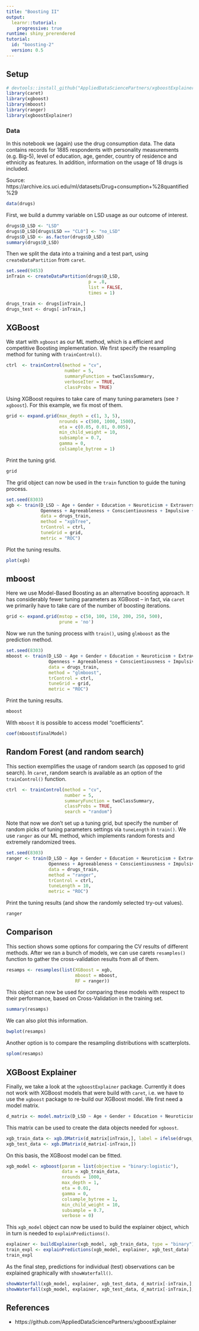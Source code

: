```yaml
---
title: "Boosting II"
output: 
  learnr::tutorial:
    progressive: true
runtime: shiny_prerendered
tutorial:
  id: "boosting-2"
  version: 0.5
---
```


## Setup

```r
# devtools::install_github("AppliedDataSciencePartners/xgboostExplainer")
library(caret)
library(xgboost)
library(mboost)
library(ranger)
library(xgboostExplainer)
```

### Data

In this notebook we (again) use the drug consumption data. The data contains records for 1885 respondents with personality measurements (e.g. Big-5), level of education, age, gender, country of residence and ethnicity as features. In addition, information on the usage of 18 drugs is included. 

Source: https://archive.ics.uci.edu/ml/datasets/Drug+consumption+%28quantified%29

```r
data(drugs)
```

First, we build a dummy variable on LSD usage as our outcome of interest.

```r
drugs$D_LSD <- "LSD"
drugs$D_LSD[drugs$LSD == "CL0"] <- "no_LSD"
drugs$D_LSD <- as.factor(drugs$D_LSD)
summary(drugs$D_LSD)
```

Then we split the data into a training and a test part, using `createDataPartition` from `caret`.

```r
set.seed(9453)
inTrain <- createDataPartition(drugs$D_LSD, 
                               p = .8, 
                               list = FALSE, 
                               times = 1)

drugs_train <- drugs[inTrain,]
drugs_test <- drugs[-inTrain,]
```

## XGBoost

We start with `xgboost` as our ML method, which is a efficient and competitive Boosting implementation. We first specify the resampling method for tuning with `trainControl()`.

```r
ctrl  <- trainControl(method = "cv",
                      number = 5,
                      summaryFunction = twoClassSummary,
                      verboseIter = TRUE,
                      classProbs = TRUE)
```

Using XGBoost requires to take care of many tuning parameters (see `?xgboost`). For this example, we fix most of them. 

```r
grid <- expand.grid(max_depth = c(1, 3, 5),
                    nrounds = c(500, 1000, 1500),
                    eta = c(0.05, 0.01, 0.005),
                    min_child_weight = 10,
                    subsample = 0.7,
                    gamma = 0,
                    colsample_bytree = 1)
```

Print the tuning grid.

```r
grid
```

The grid object can now be used in the `train` function to guide the tuning process.

```r
set.seed(8303)
xgb <- train(D_LSD ~ Age + Gender + Education + Neuroticism + Extraversion +
             Openness + Agreeableness + Conscientiousness + Impulsive + SS,
             data = drugs_train,
             method = "xgbTree",
             trControl = ctrl,
             tuneGrid = grid,
             metric = "ROC")
```

Plot the tuning results. 

```r
plot(xgb)
```

## mboost

Here we use Model-Based Boosting as an alternative boosting approach. It has considerably fewer tuning parameters as XGBoost -- in fact, via `caret` we primarily have to take care of the number of boosting iterations.

```r
grid <- expand.grid(mstop = c(50, 100, 150, 200, 250, 500),
                    prune = 'no')
```

Now we run the tuning process with `train()`, using `glmboost` as the prediction method.

```r
set.seed(8303)
mboost <- train(D_LSD ~ Age + Gender + Education + Neuroticism + Extraversion +
                Openness + Agreeableness + Conscientiousness + Impulsive + SS,
                data = drugs_train,
                method = "glmboost",
                trControl = ctrl,
                tuneGrid = grid,
                metric = "ROC")
```

Print the tuning results.

```r
mboost
```

With `mboost` it is possible to access model "coefficients".

```r
coef(mboost$finalModel)
```

## Random Forest (and random search)

This section exemplifies the usage of random search (as opposed to grid search). In `caret`, random search is available as an option of the `trainControl()` function.

```r
ctrl  <- trainControl(method = "cv",
                      number = 5,
                      summaryFunction = twoClassSummary,
                      classProbs = TRUE,
                      search = "random")
```

Note that now we don't set up a tuning grid, but specify the number of random picks of tuning parameters settings via `tuneLength` in `train()`. We use `ranger` as our ML method, which implements random forests and extremely randomized trees.

```r
set.seed(8303)
ranger <- train(D_LSD ~ Age + Gender + Education + Neuroticism + Extraversion + 
                Openness + Agreeableness + Conscientiousness + Impulsive + SS,
                data = drugs_train,
                method = "ranger",
                trControl = ctrl,
                tuneLength = 10,
                metric = "ROC")
```

Print the tuning results (and show the randomly selected try-out values).

```r
ranger
```

## Comparison

This section shows some options for comparing the CV results of different methods. After we ran a bunch of models, we can use carets `resamples()` function to gather the cross-validation results from all of them.

```r
resamps <- resamples(list(XGBoost = xgb,
                          mboost = mboost,
                          RF = ranger))
```

This object can now be used for comparing these models with respect to their performance, based on Cross-Validation in the training set.

```r
summary(resamps)
```

We can also plot this information.

```r
bwplot(resamps)
```

Another option is to compare the resampling distributions with scatterplots.

```r
splom(resamps)
```

## XGBoost Explainer

Finally, we take a look at the `xgboostExplainer` package. Currently it does not work with XGBoost models that were build with `caret`, i.e. we have to use the `xgboost` package to re-build our XGBoost model. We first need a model matrix.

```r
d_matrix <- model.matrix(D_LSD ~ Age + Gender + Education + Neuroticism + Extraversion + Openness + Agreeableness + Conscientiousness + Impulsive + SS, data = drugs)[,-1]
```

This matrix can be used to create the data objects needed for `xgboost`.

```r
xgb_train_data <- xgb.DMatrix(d_matrix[inTrain,], label = ifelse(drugs_train$D_LSD == "LSD", 1, 0))
xgb_test_data <- xgb.DMatrix(d_matrix[-inTrain,])
```

On this basis, the XGBoost model can be fitted. 

```r
xgb_model <- xgboost(param = list(objective = "binary:logistic"), 
                     data = xgb_train_data, 
                     nrounds = 1000,
                     max_depth = 1,
                     eta = 0.01,
                     gamma = 0,
                     colsample_bytree = 1,
                     min_child_weight = 10,
                     subsample = 0.7,
                     verbose = 0)
```

This `xgb_model` object can now be used to build the explainer object, which in turn is needed to `explainPredictions()`.

```r
explainer <- buildExplainer(xgb_model, xgb_train_data, type = "binary")
train_expl <- explainPredictions(xgb_model, explainer, xgb_test_data)
train_expl
```

As the final step, predictions for individual (test) observations can be explained graphically with `showWaterfall()`.

```r
showWaterfall(xgb_model, explainer, xgb_test_data, d_matrix[-inTrain,], 1, type = "binary")
showWaterfall(xgb_model, explainer, xgb_test_data, d_matrix[-inTrain,], 2, type = "binary")
```

## References

* https://github.com/AppliedDataSciencePartners/xgboostExplainer
